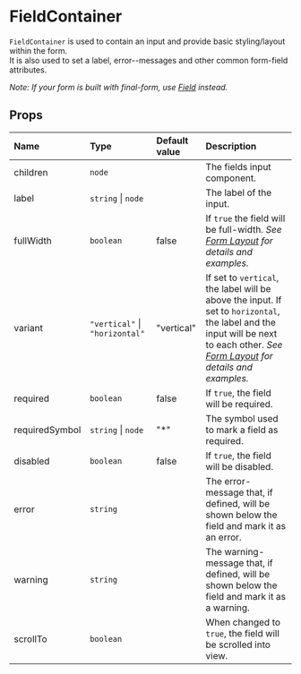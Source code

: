 
<Meta title="Docs/Form/components/FieldContainer" />

# FieldContainer

`FieldContainer` is used to contain an input and provide basic styling/layout within the form.  
It is also used to set a label, error--messages and other common form-field attributes.

_Note: If your form is built with final-form, use [Field](/docs/docs-form-components-field--page) instead._

<Canvas>
    <Story id="stories-form-components--fieldcontainer" />
</Canvas>

## Props

| Name           | Type                           | Default value | Description                                                                                                                                                                                                      |
| :------------- | :----------------------------- | :------------ | :--------------------------------------------------------------------------------------------------------------------------------------------------------------------------------------------------------------- |
| children       | `node`                         |               | The fields input component.                                                                                                                                                                                      |
| label          | `string` \| `node`             |               | The label of the input.                                                                                                                                                                                          |
| fullWidth      | `boolean`                      | false         | If `true` the field will be full-width. _See [Form Layout](/docs/docs-form-layout--page) for details and examples._                                                                                              |
| variant        | `"vertical"` \| `"horizontal"` | "vertical"    | If set to `vertical`, the label will be above the input. If set to `horizontal`, the label and the input will be next to each other. _See [Form Layout](/docs/docs-form-layout--page) for details and examples._ |
| required       | `boolean`                      | false         | If `true`, the field will be required.                                                                                                                                                                           |
| requiredSymbol | `string` \| `node`             | "\*"          | The symbol used to mark a field as required.                                                                                                                                                                     |
| disabled       | `boolean`                      | false         | If `true`, the field will be disabled.                                                                                                                                                                           |
| error          | `string`                       |               | The error-message that, if defined, will be shown below the field and mark it as an error.                                                                                                                       |
| warning        | `string`                       |               | The warning-message that, if defined, will be shown below the field and mark it as a warning.                                                                                                                    |
| scrollTo       | `boolean`                      |               | When changed to `true`, the field will be scrolled into view.                                                                                                                                                    |
